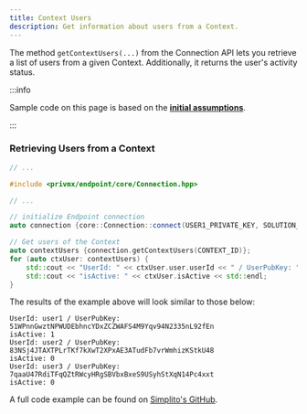 ```yaml
---
title: Context Users
description: Get information about users from a Context.
---
```


The method `getContextUsers(...)` from the Connection API lets you retrieve a list of users from a given Context. 
Additionally, it returns the user's activity status.

:::info

Sample code on this page is based on the **[initial assumptions](./first-app#initial-assumptions)**.

:::

### Retrieving Users from a Context

```cpp
// ...

#include <privmx/endpoint/core/Connection.hpp>

// ...

// initialize Endpoint connection
auto connection {core::Connection::connect(USER1_PRIVATE_KEY, SOLUTION_ID, BRIDGE_URL)};

// Get users of the Context
auto contextUsers {connection.getContextUsers(CONTEXT_ID)};
for (auto ctxUser: contextUsers) {
    std::cout << "UserId: " << ctxUser.user.userId << " / UserPubKey: " << ctxUser.user.pubKey << std::endl;
    std::cout << "isActive: " << ctxUser.isActive << std::endl; 
}


```

The results of the example above will look similar to those below:

```
UserId: user1 / UserPubKey: 51WPnnGwztNPWUDEbhncYDxZCZWAFS4M9Yqv94N2335nL92fEn
isActive: 1
UserId: user2 / UserPubKey: 83NSj4JTAXTPLrTKf7kXwT2XPxAE3ATudFb7vrWmhizKStkU48
isActive: 0
UserId: user3 / UserPubKey: 7qaaU47RdiTFqQZtRWcyHRgSBVbxBxeS9USyhStXqN14Pc4xxt
isActive: 0
```

A full code example can be found on [Simplito's GitHub](https://github.com/simplito/privmx-endpoint/tree/main/examples).
